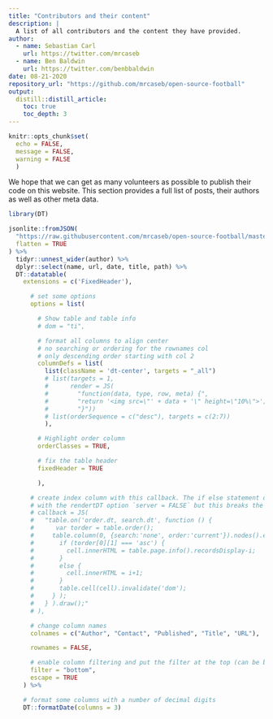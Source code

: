 ```yaml
---
title: "Contributors and their content"
description: |
  A list of all contributors and the content they have provided.
author:
  - name: Sebastian Carl
    url: https://twitter.com/mrcaseb
  - name: Ben Baldwin
    url: https://twitter.com/benbbaldwin
date: 08-21-2020
repository_url: "https://github.com/mrcaseb/open-source-football"
output:
  distill::distill_article:
    toc: true
    toc_depth: 3
---
```


```r
knitr::opts_chunk$set(
  echo = FALSE,
  message = FALSE, 
  warning = FALSE 
  )
```

We hope that we can get as many volunteers as possible to publish their code on
this website. This section provides a full list of posts, their authors as well
as other meta data.

```r
library(DT)

jsonlite::fromJSON(
  "https://raw.githubusercontent.com/mrcaseb/open-source-football/master/docs/posts/posts.json",
  flatten = TRUE
) %>%
  tidyr::unnest_wider(author) %>% 
  dplyr::select(name, url, date, title, path) %>%
  DT::datatable(
    extensions = c('FixedHeader'),

      # set some options
      options = list(

        # Show table and table info
        # dom = "ti",

        # format all columns to align center
        # no searching or ordering for the rownames col
        # only descending order starting with col 2
        columnDefs = list(
          list(className = 'dt-center', targets = "_all")
          # list(targets = 1,
          #      render = JS(
          #        "function(data, type, row, meta) {",
          #        "return '<img src=\"' + data + '\" height=\"10%\">';",
          #        "}"))
          # list(orderSequence = c("desc"), targets = c(2:7))
          ),

        # Highlight order column
        orderClasses = TRUE,

        # fix the table header
        fixedHeader = TRUE

        ),

      # create index column with this callback. The if else statement only work
      # with the rendertDT option `server = FALSE` but this breaks the ggplot
      # callback = JS(
      #   "table.on('order.dt, search.dt', function () {
      #      var torder = table.order();
      #     table.column(0, {search:'none', order:'current'}).nodes().each( function (cell, i) {
      #       if (torder[0][1] === 'asc') {
      #         cell.innerHTML = table.page.info().recordsDisplay-i;
      #       }
      #       else {
      #         cell.innerHTML = i+1;
      #       }
      #       table.cell(cell).invalidate('dom');
      #     } );
      #   } ).draw();"
      # ),

      # change column names
      colnames = c("Author", "Contact", "Published", "Title", "URL"),

      rownames = FALSE,

      # enable column filtering and put the filter at the top (can be bottom as well)
      filter = "bottom",
      escape = TRUE
    ) %>%

    # format some columns with a number of decimal digits
    DT::formatDate(columns = 3)
```

